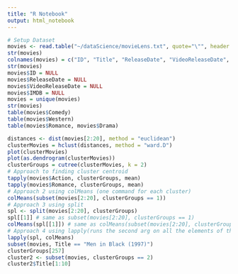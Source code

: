 ```yaml
---
title: "R Notebook"
output: html_notebook
---
```


```r
# Setup Dataset
movies <- read.table("~/dataScience/movieLens.txt", quote="\"", header = FALSE, sep = "|")
str(movies)
colnames(movies) = c("ID", "Title", "ReleaseDate", "VideoReleaseDate", "IMDB", "Unknown", "Action", "Adventure", "Animation", "Children", "Comedy", "Crime", "Documentory", "Drama", "Fantasy", "FilmNoir", "Horror", "Musical", "Mistery", "Romance", "SciFi", "Thriller", "War", "Western")
str(movies)
movies$ID = NULL
movies$ReleaseDate = NULL
movies$VideoReleaseDate = NULL
movies$IMDB = NULL
movies = unique(movies)
str(movies)
table(movies$Comedy)
table(movies$Western)
table(movies$Romance, movies$Drama)
```

```r
distances <- dist(movies[2:20], method = "euclidean")
clusterMovies = hclust(distances, method = "ward.D")
plot(clusterMovies)
plot(as.dendrogram(clusterMovies))
clusterGroups = cutree(clusterMovies, k = 2)
# Approach to finding cluster centroid
tapply(movies$Action, clusterGroups, mean)
tapply(movies$Romance, clusterGroups, mean)
# Approach 2 using colMeans (one command for each cluster)
colMeans(subset(movies[2:20], clusterGroups == 1))
# Approach 3 using split
spl <- split(movies[2:20], clusterGroups)
spl[[1]] # same as subset(movies[2:20], clusterGroups == 1)
colMeans(spl[[1]]) # same as colMeans(subset(movies[2:20], clusterGroups == 1))
# Approach 4 using lapply(runs the second arg on all the elements of the first arg)
lapply(spl, colMeans)
subset(movies, Title == "Men in Black (1997)")
clusterGroups[257]
cluster2 <- subset(movies, clusterGroups == 2)
cluster2$Title[1:10]
```

